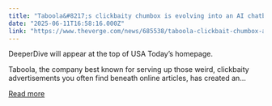 ```yaml
---
title: "Taboola&#8217;s clickbaity chumbox is evolving into an AI chatbot"
date: "2025-06-11T16:58:16.000Z"
link: "https://www.theverge.com/news/685538/taboola-clickbait-chumbox-ai-chatbot"
---
```


DeeperDive will appear at the top of USA Today’s homepage.

Taboola, the company best known for serving up those weird, clickbaity advertisements you often find beneath online articles, has created an...

[Read more](https://www.theverge.com/news/685538/taboola-clickbait-chumbox-ai-chatbot)
